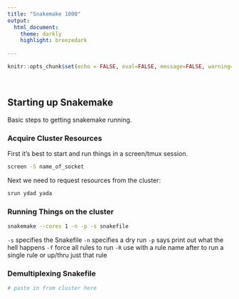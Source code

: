 ```yaml
---
title: "Snakemake 1000"
output: 
  html_document:
    theme: darkly
    highlight: breezedark
  
---
```


```r
knitr::opts_chunk$set(echo = FALSE, eval=FALSE, message=FALSE, warning=FALSE)

```

<style>
  .title{
    display: none;
  }
</style>

<br>

## Starting up Snakemake

Basic steps to getting snakemake running.


### Acquire Cluster Resources

First it's best to start and run things in a screen/tmux session.

```bash

screen -S name_of_socket


```

Next we need to request resources from the cluster:

```bash

srun ydad yada

```

### Running Things on the cluster

```bash

snakemake --cores 1 -n -p -s snakefile

```

`-s` specifies the Snakefile
`-n` specifies a dry run
`-p` says print out what the hell happens
`-f` force all rules to run
`-R` use with a rule name after to run a single rule or up/thru just that rule

### Demultiplexing Snakefile

```bash

# paste in from cluster here


```

